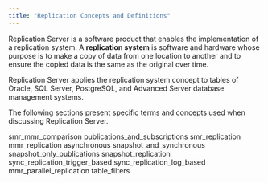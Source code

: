 ```yaml
---
title: "Replication Concepts and Definitions"
---
```


<div id="replication_concepts_and_definitions" class="registered_link"></div>

Replication Server is a software product that enables the implementation of a replication system. A **replication system** is software and hardware whose purpose is to make a copy of data from one location to another and to ensure the copied data is the same as the original over time.

Replication Server applies the replication system concept to tables of Oracle, SQL Server, PostgreSQL, and Advanced Server database management systems.

The following sections present specific terms and concepts used when discussing Replication Server.

<div class="toctree" maxdepth="4">

smr_mmr_comparison publications_and_subscriptions smr_replication mmr_replication asynchronous snapshot_and_synchronous snapshot_only_publications snapshot_replication sync_replication_trigger_based sync_replication_log_based mmr_parallel_replication table_filters

</div>

